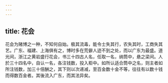 ```yaml
---
---
---
```

title: 花会
---



花会为赌博之一种，不知何自始。极其流毒，能令士失其行，农失其时，工商失其艺。广东、福建、上海俱有之，博时多在荒僻人迹不到之处，而以广东为最盛。道光间，浙江之黄岩盛行花会，书三十四古人名，任取一名，纳筒中，悬之梁间。人於三十四名中，自认一名，各注钱数，投入柜中。如所认适合筒中之名，则主者如所注钱数，加三十倍酬之，其下则以次递减，至百金数十金不等，往往有以数十钱而得数百金者。其後流入广东，而其法异矣。